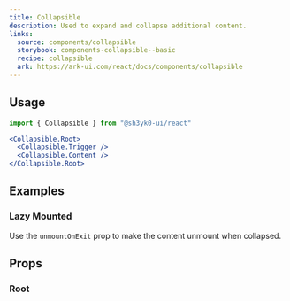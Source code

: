 ```yaml
---
title: Collapsible
description: Used to expand and collapse additional content.
links:
  source: components/collapsible
  storybook: components-collapsible--basic
  recipe: collapsible
  ark: https://ark-ui.com/react/docs/components/collapsible
---
```


<ExampleTabs name="collapsible-basic" />

## Usage

```jsx
import { Collapsible } from "@sh3yk0-ui/react"
```

```jsx
<Collapsible.Root>
  <Collapsible.Trigger />
  <Collapsible.Content />
</Collapsible.Root>
```

## Examples

### Lazy Mounted

Use the `unmountOnExit` prop to make the content unmount when collapsed.

<ExampleTabs name="collapsible-lazy-mounted" />

## Props

### Root

<PropTable component="Collapsible" part="Root" />
